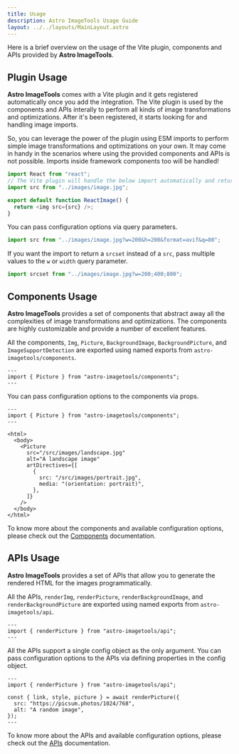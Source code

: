 ```yaml
---
title: Usage
description: Astro ImageTools Usage Guide
layout: ../../layouts/MainLayout.astro
---
```


Here is a brief overview on the usage of the Vite plugin, components and APIs provided by **Astro ImageTools**.

## Plugin Usage

**Astro ImageTools** comes with a Vite plugin and it gets registered automatically once you add the integration. The Vite plugin is used by the components and APIs interally to perform all kinds of image transformations and optimizations. After it's been registered, it starts looking for and handling image imports.

So, you can leverage the power of the plugin using ESM imports to perform simple image transformations and optimizations on your own. It may come in handy in the scenarios where using the provided components and APIs is not possible. Imports inside framework components too will be handled!

```js
import React from "react";
// The Vite plugin will handle the below import automatically and return a path to the optimized image
import src from "../images/image.jpg";

export default function ReactImage() {
  return <img src={src} />;
}
```

You can pass configuration options via query parameters.

```js
import src from "../images/image.jpg?w=200&h=200&format=avif&q=80";
```

If you want the import to return a `srcset` instead of a `src`, pass multiple values to the `w` or `width` query parameter.

```js
import srcset from "../images/image.jpg?w=200;400;800";
```

## Components Usage

**Astro ImageTools** provides a set of components that abstract away all the complexities of image transformations and optimizations. The components are highly customizable and provide a number of excellent features.

All the components, `Img`, `Picture`, `BackgroundImage`, `BackgroundPicture`, and `ImageSupportDetection` are exported using named exports from `astro-imagetools/components`.

```astro
---
import { Picture } from "astro-imagetools/components";
---
```

You can pass configuration options to the components via props.

```astro
---
import { Picture } from "astro-imagetools/components";
---

<html>
  <body>
    <Picture
      src="/src/images/landscape.jpg"
      alt="A landscape image"
      artDirectives={[
        {
          src: "/src/images/portrait.jpg",
          media: "(orientation: portrait)",
        },
      ]}
    />
  </body>
</html>
```

To know more about the components and available configuration options, please check out the [Components](/en/components-and-apis#components) documentation.

## APIs Usage

**Astro ImageTools** provides a set of APIs that allow you to generate the rendered HTML for the images programmatically.

All the APIs, `renderImg`, `renderPicture`, `renderBackgroundImage`, and `renderBackgroundPicture` are exported using named exports from `astro-imagetools/api`.

```astro
---
import { renderPicture } from "astro-imagetools/api";
---
```

All the APIs support a single config object as the only argument. You can pass configuration options to the APIs via defining properties in the config object.

```astro
---
import { renderPicture } from "astro-imagetools/api";

const { link, style, picture } = await renderPicture({
  src: "https://picsum.photos/1024/768",
  alt: "A random image",
});
---
```

To know more about the APIs and available configuration options, please check out the [APIs](/en/components-and-apis#api) documentation.
